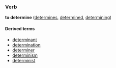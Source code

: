 ===Verb===
'''to determine''' ([[determines]], [[determined]], [[determining]])

====Derived terms====
*[[determinant]]
*[[determination]]
*[[determiner]]
*[[determinism]]
*[[determinist]]